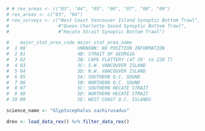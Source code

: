 
```r
# # rex_areas <- c("03", "04", "05", "06", "07", "08", "09")
# rex_areas <- c("03", "04")
# rex_surveys <- c("West Coast Vancouver Island Synoptic Bottom Trawl")
#                  #"Queen Charlotte Sound Synoptic Bottom Trawl",
#                  #"Hecate Strait Synoptic Bottom Trawl")

#    major_stat_area_code major_stat_area_name
#  1 00                   UNKNOWN: NO POSITION INFORMATION   
#  2 01                   4B: STRAIT OF GEORGIA              
#  3 02                   3B: CAPE FLATTERY (47 20' to 220 T)
#  4 03                   3C: S.W. VANCOUVER ISLAND          
#  5 04                   3D: N.W. VANCOUVER ISLAND          
#  6 05                   5A: SOUTHERN Q.C. SOUND            
#  7 06                   5B: NORTHERN Q.C. SOUND            
#  8 07                   5C: SOUTHERN HECATE STRAIT         
#  9 08                   5D: NORTHERN HECATE STRAIT         
# 10 09                   5E: WEST COAST Q.C. ISLANDS   

science_name <- "Glyptocephalus zachirusadus"

drex <- load_data_rex() %>% filter_data_rex()
```
